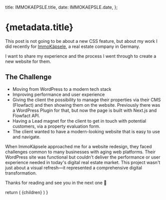 

  title: IMMOKAEPSLE.title,
  date: IMMOKAEPSLE.date,
};

# {metadata.title}

This post is not going to be about a new CSS feature, but about my work I did recently for [ImmoKäpsele](https://immokaepsele.de/), a real estate company in Germany.

I want to share my experience and the process I went through to create a new website for them.

## The Challenge

- Moving from WordPress to a modern tech stack
- Improving performance and user experience
- Giving the client the possibility to manage their properties via their CMS (Flowfact) and then showing them on the website. Previously there was a WordPress Plugin for that, but now the page is built with Next.js and Flowfact API.
- Having a Lead magnet for the client to get in touch with potential customers, via a property evaluation form.
- The client wanted to have a modern-looking website that is easy to use and navigate.


When ImmoKäpsele approached me for a website redesign, they faced challenges common to many businesses with aging web platforms. Their WordPress site was functional but couldn't deliver the performance or user experience needed in today's digital real estate market. This project wasn't just about a visual refresh—it represented a comprehensive digital transformation.



<BlogImage
  src={img1.src}
  caption="Figure 1: Mobile and desktop layouts of the card component."
/>


Thanks for reading and see you in the next one 👋

  return (
    <MdxLayout metadata={metadata} slug={IMMOKAEPSLE.slug}>
      {children}
    </MdxLayout>
  )
}
